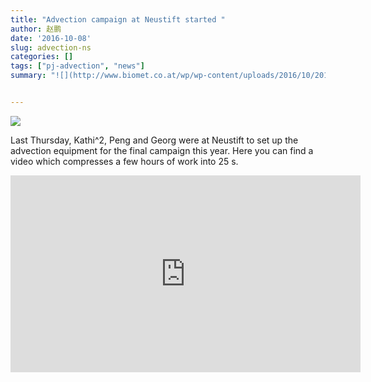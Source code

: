 ```yaml
---
title: "Advection campaign at Neustift started "
author: 赵鹏
date: '2016-10-08'
slug: advection-ns
categories: []
tags: ["pj-advection", "news"]
summary: "![](http://www.biomet.co.at/wp/wp-content/uploads/2016/10/2016-10-06-15.41.06-300x169.jpg)"


---
```


![](http://www.biomet.co.at/wp/wp-content/uploads/2016/10/2016-10-06-15.41.06.jpg)

Last Thursday, Kathi^2, Peng and Georg were at Neustift to set up the advection equipment for the final campaign this year. Here you can find a video which compresses a few hours of work into 25 s.

<iframe width="560" height="315" src="https://www.youtube.com/embed/RQYvGHKH6z8" frameborder="0" allowfullscreen></iframe>